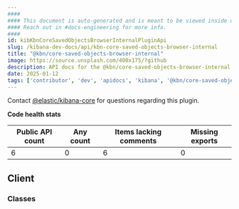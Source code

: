 ```yaml
---
####
#### This document is auto-generated and is meant to be viewed inside our experimental, new docs system.
#### Reach out in #docs-engineering for more info.
####
id: kibKbnCoreSavedObjectsBrowserInternalPluginApi
slug: /kibana-dev-docs/api/kbn-core-saved-objects-browser-internal
title: "@kbn/core-saved-objects-browser-internal"
image: https://source.unsplash.com/400x175/?github
description: API docs for the @kbn/core-saved-objects-browser-internal plugin
date: 2025-01-12
tags: ['contributor', 'dev', 'apidocs', 'kibana', '@kbn/core-saved-objects-browser-internal']
---
```




Contact [@elastic/kibana-core](https://github.com/orgs/elastic/teams/kibana-core) for questions regarding this plugin.

**Code health stats**

| Public API count  | Any count | Items lacking comments | Missing exports |
|-------------------|-----------|------------------------|-----------------|
| 6 | 0 | 6 | 0 |

## Client

### Classes
<DocDefinitionList data={kbnCoreSavedObjectsBrowserInternalObj.client.classes}/>

